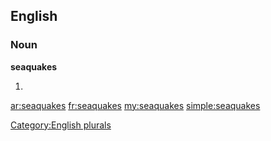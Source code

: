 ==English==

===Noun===
'''seaquakes'''

# {{plural of|[[seaquake]]}}

[[Category:English plurals]]

[[ar:seaquakes]]
[[fr:seaquakes]]
[[my:seaquakes]]
[[simple:seaquakes]]